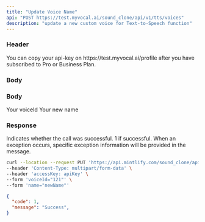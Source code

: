 ```yaml
---
title: "Update Voice Name"
api: "POST https://test.myvocal.ai/sound_clone/api/v1/tts/voices"
description: "update a new custom voice for Text-to-Speech function"
---
```



### Header
<ParamField header="accessKey"   type="string" required>
  You can copy your api-key on https://test.myvocal.ai/profile after you have subscribed to Pro or Business Plan.
</ParamField>

### Body

### Body

<ParamField body="voiceId" type="string" required>
  Your voiceId
</ParamField>
<ParamField body="name" type="string" required>
  Your new name
</ParamField>

### Response

<ResponseField name="code" type="number">
  Indicates whether the call was successful. 1 if successful.
</ResponseField>

<ResponseField name="message" type="string">
  When an exception occurs, specific exception information will be provided in the message.
</ResponseField>


<RequestExample>

```bash Example Request
curl --location --request PUT 'https://api.mintlify.com/sound_clone/api/v1/voices/rename/{voiceId}' \
--header 'Content-Type: multipart/form-data' \
--header 'accessKey: apiKey' \
--form 'voiceId="121"' \
--form 'name="newName"' 
```
</RequestExample>

<ResponseExample>

```json Response
{
  "code": 1,
  "message": "Success",
}
```

</ResponseExample>
